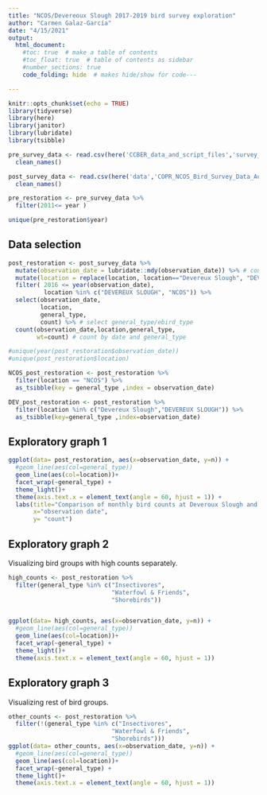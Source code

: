 ```yaml
---
title: "NCOS/Devereoux Slough 2017-2019 bird survey exploration"
author: "Carmen Galaz-García"
date: "4/15/2021"
output: 
  html_document:
    #toc: true  # make a table of contents
    #toc_float: true  # table of contents as sidebar
    #number_sections: true  
    code_folding: hide  # makes hide/show for code---

---
```


```r
knitr::opts_chunk$set(echo = TRUE)
library(tidyverse)
library(here)
library(janitor)
library(lubridate)
library(tsibble)

```



```r
pre_survey_data <- read.csv(here('CCBER_data_and_script_files','survey_data.csv')) %>%
  clean_names()

post_survey_data <- read.csv(here('data','COPR_NCOS_Bird_Survey_Data_Aug2017_Aug2019.csv')) %>% 
  clean_names()

```

```r
pre_restoration <- pre_survey_data %>% 
  filter(2011<= year )

unique(pre_restoration$year)
```

## Data selection
```r
post_restoration <- post_survey_data %>% 
  mutate(observation_date = lubridate::mdy(observation_date)) %>% # convert to date format
  mutate(location = replace(location, location=="Devereux Slough", "DEVEREUX SLOUGH")) %>% 
  filter( 2016 <= year(observation_date),
          location %in% c("DEVEREUX SLOUGH", "NCOS")) %>%                     
  select(observation_date, 
         location, 
         general_type,
         count) %>% # select general_type/ebird_type
  count(observation_date,location,general_type, 
        wt=count) # count by date and general_type

#unique(year(post_restoration$observation_date))
#unique(post_restoration$location)
```


```r
NCOS_post_restoration <- post_restoration %>% 
  filter(location == "NCOS") %>% 
  as_tsibble(key = general_type ,index = observation_date)

DEV_post_restoration <- post_restoration %>% 
  filter(location %in% c("Devereux Slough","DEVEREUX SLOUGH")) %>% 
  as_tsibble(key=general_type ,index=observation_date)
```


## Exploratory graph 1
```r
ggplot(data= post_restoration, aes(x=observation_date, y=n)) +
  #geom_line(aes(col=general_type)) 
  geom_line(aes(col=location))+
  facet_wrap(~general_type) +
  theme_light()+
  theme(axis.text.x = element_text(angle = 60, hjust = 1)) +
  labs(title="Comparison of monthly bird counts at Deveroux Slough and NCOS \ngrouping by general type",
       x="observation date",
       y= "count")

```

## Exploratory graph 2

Visualizing bird groups with high counts separately. 

```r
high_counts <- post_restoration %>% 
  filter(general_type %in% c("Insectivores",
                             "Waterfowl & Friends",
                             "Shorebirds"))


ggplot(data= high_counts, aes(x=observation_date, y=n)) +
  #geom_line(aes(col=general_type)) 
  geom_line(aes(col=location))+
  facet_wrap(~general_type) +
  theme_light()+
  theme(axis.text.x = element_text(angle = 60, hjust = 1)) 

```


## Exploratory graph 3

 Visualizing rest of bird groups.

```r

other_counts <- post_restoration %>% 
  filter(!(general_type %in% c("Insectivores",
                             "Waterfowl & Friends",
                             "Shorebirds")))
ggplot(data= other_counts, aes(x=observation_date, y=n)) +
  #geom_line(aes(col=general_type)) 
  geom_line(aes(col=location))+
  facet_wrap(~general_type) +
  theme_light()+
  theme(axis.text.x = element_text(angle = 60, hjust = 1)) 



```


